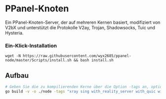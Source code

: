 # PPanel-Knoten

Ein PPanel-Knoten-Server, der auf mehreren Kernen basiert, modifiziert von V2bX und unterstützt die Protokolle V2ay, Trojan, Shadowsocks, Tuic und Hysteria.

### Ein-Klick-Installation

```
wget -N https://raw.githubusercontent.com/wyx2685/ppanel-node/master/Scripts/install.sh && bash install.sh
```

## Aufbau

```bash
# Geben Sie die zu kompilierenden Kerne über die Option -tags an, optional xray, sing
go build -v -o ./node -tags "xray sing with_reality_server with_quic with_grpc with_utls with_wireguard with_acme" -trimpath -ldflags "-s -w -buildid="
```


<Giscus />
